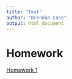 ```yaml
---
title: "Test"
author: "Brendan Case"
output: html_document
---
```


# Homework

[Homework 1](hw1.html)
